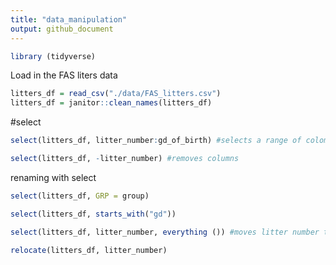 ```yaml
---
title: "data_manipulation"
output: github_document
---
```


```r
library (tidyverse)
```

Load in the FAS liters data 

```r
litters_df = read_csv("./data/FAS_litters.csv")
litters_df = janitor::clean_names(litters_df)
```


#select

```r
select(litters_df, litter_number:gd_of_birth) #selects a range of colomns

select(litters_df, -litter_number) #removes columns
```

renaming with select
```r
select(litters_df, GRP = group)
```

```r
select(litters_df, starts_with("gd"))

select(litters_df, litter_number, everything ()) #moves litter number to begnning. Also can use relocate.

relocate(litters_df, litter_number)
```
